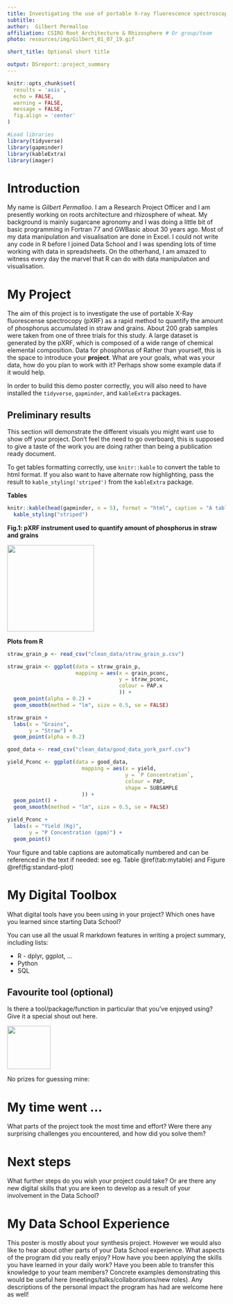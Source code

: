 ```yaml
---
title: Investigating the use of portable X-ray fluorescence spectroscopy for rapid quantification of Phosphorus in wheat straw and grains
subtitle: 
author:  Gilbert Permalloo
affiliation: CSIRO Root Architecture & Rhizosphere # Or group/team
photo: resources/img/Gilbert_01_07_19.gif

short_title: Optional short title

output: DSreport::project_summary
---
```

<style> #you can specify any columns, it does not have to be column-left 
.column-left{float: left; width: 33%; text-align: left;}
.column-right{float: right;width: 33%;text-align: right}
.column-center{display: inline-block;width: 33%;text-align: center;}
</style>

```r
knitr::opts_chunk$set(
  results = 'asis',
  echo = FALSE,
  warning = FALSE,
  message = FALSE,
  fig.align = 'center'
)

#Load libraries
library(tidyverse)
library(gapminder)
library(kableExtra)
library(imager)
```


# Introduction
My name is *Gilbert Permalloo*. I am a Research Project Officer and I am presently working on roots architecture and rhizosphere of wheat. My background is mainly sugarcane agronomy and I was doing a little bit of basic programming in Fortran 77 and GWBasic about 30 years ago. Most of my data manipulation and visualisation are done in Excel. I could not write any code in R before I joined Data School and I was spending lots of time working with data in spreadsheets. On the otherhand, I am amazed to witness every day the marvel that R can do with data manipulation and visualisation.

# My Project
The aim of this project is to investigate the use of portable X-Ray fluorescense spectrocopy (pXRF) as a rapid method to quantify the amount of phosphorus accumulated in straw and grains. About 200 grab samples were taken from one of three trials for this study. A large dataset is generated by the pXRF, which is composed of a wide range of chemical elemental composition. Data for phosphorus of Rather than yourself, this is the space to introduce your **project**. What are 
your goals, what was your data, how do you plan to work with it? Perhaps show some example data if 
it would help.

In order to build this demo poster correctly, you will also need to have installed the `tidyverse`, 
`gapminder`, and `kableExtra` packages.

## Preliminary results

This section will demonstrate the different visuals you might want use to show off your 
project. Don't feel the need to go overboard, this is supposed to give a taste of the work you are
doing rather than being a publication ready document.

To get tables formatting correctly, use `knitr::kable` to convert the table to html format. If
you also want to have alternate row highlighting, pass the result to `kable_styling('striped')` 
from the `kableExtra` package.

**Tables**
```r
knitr::kable(head(gapminder, n = 5), format = "html", caption = "A table of data") %>% 
  kable_styling("striped")
```

**Fig.1: pXRF instrument used to quantify amount of phosphorus in straw and grains**

![](resources/img/pXRF.gif){width=200px}


**Plots from R**
<div class = "row">

<div class="col-md-6">
```r
straw_grain_p <- read_csv("clean_data/straw_grain_p.csv")

straw_grain <- ggplot(data = straw_grain_p,
                      mapping = aes(x = grain_pconc,
                                    y = straw_pconc,
                                    colour = PAP.x
                                    )) +
  geom_point(alpha = 0.2) +
  geom_smooth(method = "lm", size = 0.5, se = FALSE)

straw_grain +
  labs(x = "Grains",
       y = "Straw") +
  geom_point(alpha = 0.2)

```
</div>

<div class="col-md-6">
```r
good_data <- read_csv("clean_data/good_data_york_pxrf.csv")  

yield_Pconc <- ggplot(data = good_data,
                        mapping = aes(x = yield,
                                      y = `P Concentration`,
                                      colour = PAP,
                                      shape = SUBSAMPLE
                        )) +
  geom_point() +
  geom_smooth(method = "lm", size = 0.5, se = FALSE)

yield_Pconc +
  labs(x = "Yield (Kg)",
       y = "P Concentration (ppm)") +
  geom_point()

```
</div>
</div>

Your figure and table captions are automatically numbered and can be referenced in the text
if needed: see eg. Table \@ref(tab:mytable) and Figure \@ref(fig:standard-plot)

# My Digital Toolbox

What digital tools have you been using in your project? Which ones have you learned since starting 
Data School?

You can use all the usual R markdown features in writing a project summary, including lists:

* R - dplyr, ggplot, ...
* Python
* SQL

## Favourite tool (optional)

Is there a tool/package/function in particular that you've enjoyed using? Give it a special shout out here.

![](https://raw.githubusercontent.com/tidyverse/ggplot2/master/man/figures/logo.png){.pull-right width=100px}

No prizes for guessing mine:

# My time went ...

What parts of the project took the most time and effort? Were there any surprising challenges you
encountered, and how did you solve them?

# Next steps

What further steps do you wish your project could take? Or are there any new digital skills that you
are keen to develop as a result of your involvement in the Data School?

# My Data School Experience

This poster is mostly about your synthesis project. However we would also like to hear about other
parts of your Data School experience. What aspects of the program did you really enjoy? How have you
been applying the skills you have learned in your daily work? Have you been able to transfer this 
knowledge to your team members? Concrete examples demonstrating this would be useful here
(meetings/talks/collaborations/new roles). Any descriptions of the personal impact the program has 
had are welcome here as well!
